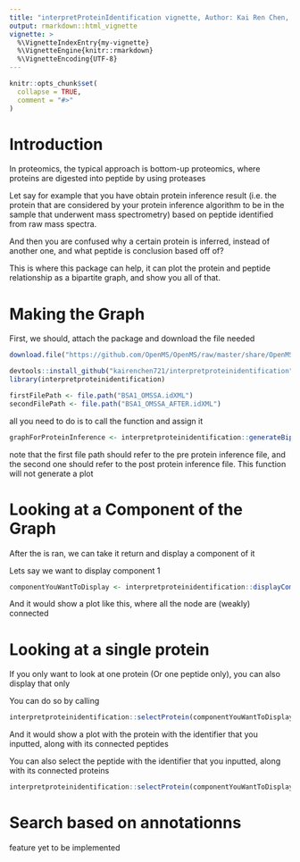 ```yaml
---
title: "interpretProteinIdentification vignette, Author: Kai Ren Chen, Date: Nov/16/2021"
output: rmarkdown::html_vignette
vignette: >
  %\VignetteIndexEntry{my-vignette}
  %\VignetteEngine{knitr::rmarkdown}
  %\VignetteEncoding{UTF-8}
---
```


```r
knitr::opts_chunk$set(
  collapse = TRUE,
  comment = "#>"
)
```

# Introduction
In proteomics, the typical approach is bottom-up proteomics, where proteins are digested into peptide by using proteases

Let say for example that you have obtain protein inference result (i.e. the protein that are considered by your protein inference algorithm to be in the sample that underwent mass spectrometry) based on peptide identified from raw mass spectra. 

And then you are confused why a certain protein is inferred, instead of another one, and what peptide is conclusion based off of?

This is where this package can help, it can plot the protein and peptide relationship as a bipartite graph, and show you all of that. 

# Making the Graph
First, we should, attach the package and download the file needed
```r
download.file("https://github.com/OpenMS/OpenMS/raw/master/share/OpenMS/examples/BSA/BSA1_OMSSA.idXML", "BSA1_OMSSA.idXML")
```

```r
devtools::install_github("kairenchen721/interpretproteinidentification")
library(interpretproteinidentification)
```

```r
firstFilePath <- file.path("BSA1_OMSSA.idXML")
secondFilePath <- file.path("BSA1_OMSSA_AFTER.idXML")
```


all you need to do is to call the function and assign it
```r
graphForProteinInference <- interpretproteinidentification::generateBipartiteGraph(firstFilePath, secondFilePath)
```
note that the first file path should refer to the pre protein inference file, and the second one should refer to the post protein inference file. This function will not generate a plot

# Looking at a Component of the Graph
After the \code{generateBipartiteGraph} is ran, we can take it return and display a component of it

Lets say we want to display component 1
```r
componentYouWantToDisplay <- interpretproteinidentification::displayComponent(graphForProteinInference, 1)
```

And it would show a plot like this, where all the node are (weakly) connected

# Looking at a single protein
If you only want to look at one protein (Or one peptide only), you can also display that only

You can do so by calling
```r
interpretproteinidentification::selectProtein(componentYouWantToDisplay, "P02769|ALBU_BOVIN")
```

And it would show a plot with the protein with the identifier that you inputted, along with its connected peptides

You can also select the peptide with the identifier that you inputted, along with its connected proteins

```r
interpretproteinidentification::selectProtein(componentYouWantToDisplay, "DDSPDLPK")
```


# Search based on annotationns
feature yet to be implemented

